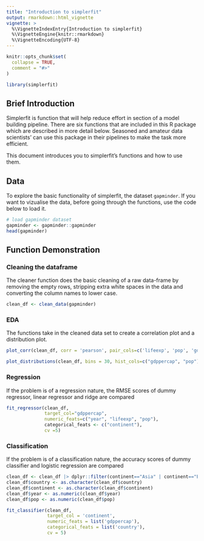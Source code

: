 ```yaml
---
title: "Introduction to simplerfit"
output: rmarkdown::html_vignette
vignette: >
  %\VignetteIndexEntry{Introduction to simplerfit}
  %\VignetteEngine{knitr::rmarkdown}
  %\VignetteEncoding{UTF-8}
---
```


```r
knitr::opts_chunk$set(
  collapse = TRUE,
  comment = "#>"
)
```

```r
library(simplerfit)
```

## Brief Introduction
Simplerfit is function that will help reduce effort in section of a model building pipeline. There are six functions that are included in this R package which are described in more detail below. Seasoned and amateur data scientists' can use this package in their pipelines to make the task more efficient.

This document introduces you to simplerfit's functions and how to use them.

## Data
To explore the basic functionality of simplerfit, the dataset `gapminder`. If you want to vizualise the data, before going through the functions, use the code below to load it.

```r
# load gapminder dataset
gapminder <- gapminder::gapminder
head(gapminder)
```

## Function Demonstration

### Cleaning the dataframe
The cleaner function does the basic cleaning of a raw data-frame by removing the empty rows, stripping extra white spaces in the data and converting the column names to lower case. 
```r
clean_df <- clean_data(gapminder)
```

### EDA
The functions take in the cleaned data set to create a correlation plot and a distribution plot.
```r
plot_corr(clean_df, corr = 'pearson', pair_cols=c('lifeexp', 'pop', 'gdppercap'))

plot_distributions(clean_df, bins = 30, hist_cols=c("gdppercap", "pop"), density=TRUE)
```

### Regression
If the problem is of a regression nature, the RMSE scores of dummy regressor, linear regressor and ridge are compared
```r
fit_regressor(clean_df, 
              target_col="gdppercap", 
              numeric_feats=c("year", "lifeexp", "pop"), 
              categorical_feats <- c("continent"), 
              cv =5)
```

### Classification
If the problem is of a classification nature, the accuracy scores of dummy classifier and logistic regression are compared
```r
clean_df <- clean_df |> dplyr::filter(continent=="Asia" | continent=="Europe")
clean_df$country <- as.character(clean_df$country)
clean_df$continent <- as.character(clean_df$continent)
clean_df$year <- as.numeric(clean_df$year)
clean_df$pop <- as.numeric(clean_df$pop)

fit_classifier(clean_df, 
               target_col = 'continent', 
               numeric_feats = list('gdppercap'), 
               categorical_feats = list('country'), 
               cv = 5)
```

